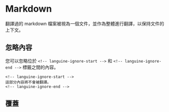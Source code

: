 # Markdown

翻譯過的 markdown 檔案被視為一個文件，並作為整體進行翻譯，以保持文件的上下文。

## 忽略內容

您可以忽略位於 `<!-- languine-ignore-start -->` 和 `<!-- languine-ignore-end -->` 標籤之間的內容。

```mdx
<!-- languine-ignore-start -->
這部分內容將不會被翻譯。
<!-- languine-ignore-end -->
``` 

## 覆蓋